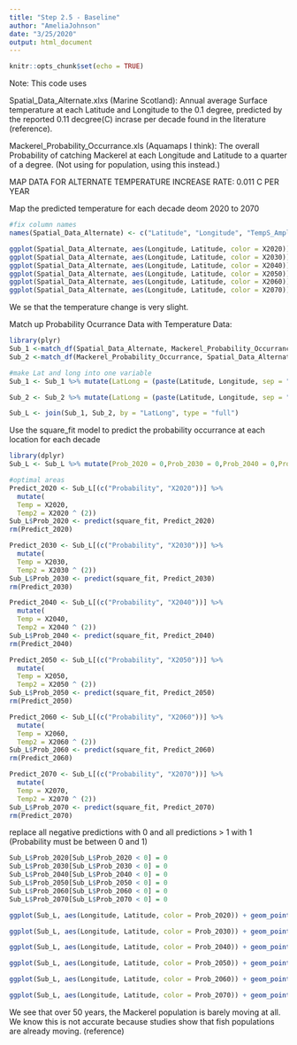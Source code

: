 ```yaml
---
title: "Step 2.5 - Baseline"
author: "AmeliaJohnson"
date: "3/25/2020"
output: html_document
---
```


```r
knitr::opts_chunk$set(echo = TRUE)
```

Note: This code uses

Spatial_Data_Alternate.xlxs (Marine Scotland): Annual average Surface temperature at each Latitude and Longitude to the 0.1 degree, predicted by the reported 0.11 decgree(C) incrase per decade found in the literature (reference).

Mackerel_Probability_Occurrance.xls (Aquamaps I think): The overall Probability of catching Mackerel at each Longitude and Latitude to a quarter of a degree. (Not using for population, using this instead.)

MAP DATA FOR ALTERNATE TEMPERATURE INCREASE RATE: 0.011 C PER YEAR


Map the predicted temperature for each decade deom 2020 to 2070

```r
#fix column names
names(Spatial_Data_Alternate) <- c("Latitude", "Longitude", "TempS_Amplitude", "TempS_Mean", "TempS_Max", "X2020", "X2030", "X2040", "X2050", "X2060", "X2070")
```
```r


ggplot(Spatial_Data_Alternate, aes(Longitude, Latitude, color = X2020)) + geom_point()
ggplot(Spatial_Data_Alternate, aes(Longitude, Latitude, color = X2030)) + geom_point()
ggplot(Spatial_Data_Alternate, aes(Longitude, Latitude, color = X2040)) + geom_point()
ggplot(Spatial_Data_Alternate, aes(Longitude, Latitude, color = X2050)) + geom_point()
ggplot(Spatial_Data_Alternate, aes(Longitude, Latitude, color = X2060)) + geom_point()
ggplot(Spatial_Data_Alternate, aes(Longitude, Latitude, color = X2070)) + geom_point()

```
We se that the temperature change is very slight.


Match up Probability Ocurrance Data with Temperature Data:
```r
library(plyr)
Sub_1 <-match_df(Spatial_Data_Alternate, Mackerel_Probability_Occurrance, on = c("Latitude", "Longitude"))
Sub_2 <-match_df(Mackerel_Probability_Occurrance, Spatial_Data_Alternate, on = c("Latitude", "Longitude"))

#make Lat and long into one variable
Sub_1 <- Sub_1 %>% mutate(LatLong = (paste(Latitude, Longitude, sep = ", ")))

Sub_2 <- Sub_2 %>% mutate(LatLong = (paste(Latitude, Longitude, sep = ", ")))

Sub_L <- join(Sub_1, Sub_2, by = "LatLong", type = "full")
```

Use the square_fit model to predict the probability occurrance at each location for each decade

```r
library(dplyr)
Sub_L <- Sub_L %>% mutate(Prob_2020 = 0,Prob_2030 = 0,Prob_2040 = 0,Prob_2050 = 0,Prob_2060 = 0,Prob_2070 = 0) 
```

```r
#optimal areas
Predict_2020 <- Sub_L[(c("Probability", "X2020"))] %>%
  mutate(
  Temp = X2020, 
  Temp2 = X2020 ^ (2))
Sub_L$Prob_2020 <- predict(square_fit, Predict_2020)
rm(Predict_2020)

Predict_2030 <- Sub_L[(c("Probability", "X2030"))] %>%
  mutate(
  Temp = X2030, 
  Temp2 = X2030 ^ (2))
Sub_L$Prob_2030 <- predict(square_fit, Predict_2030)
rm(Predict_2030)

Predict_2040 <- Sub_L[(c("Probability", "X2040"))] %>%
  mutate(
  Temp = X2040, 
  Temp2 = X2040 ^ (2))
Sub_L$Prob_2040 <- predict(square_fit, Predict_2040)
rm(Predict_2040)

Predict_2050 <- Sub_L[(c("Probability", "X2050"))] %>%
  mutate(
  Temp = X2050, 
  Temp2 = X2050 ^ (2))
Sub_L$Prob_2050 <- predict(square_fit, Predict_2050)
rm(Predict_2050)

Predict_2060 <- Sub_L[(c("Probability", "X2060"))] %>%
  mutate(
  Temp = X2060, 
  Temp2 = X2060 ^ (2))
Sub_L$Prob_2060 <- predict(square_fit, Predict_2060)
rm(Predict_2060)

Predict_2070 <- Sub_L[(c("Probability", "X2070"))] %>%
  mutate(
  Temp = X2070, 
  Temp2 = X2070 ^ (2))
Sub_L$Prob_2070 <- predict(square_fit, Predict_2070)
rm(Predict_2070)

```

replace all negative predictions with 0 and all predictions > 1 with 1 (Probability must be between 0 and 1)
```r
Sub_L$Prob_2020[Sub_L$Prob_2020 < 0] = 0
Sub_L$Prob_2030[Sub_L$Prob_2030 < 0] = 0
Sub_L$Prob_2040[Sub_L$Prob_2040 < 0] = 0
Sub_L$Prob_2050[Sub_L$Prob_2050 < 0] = 0
Sub_L$Prob_2060[Sub_L$Prob_2060 < 0] = 0
Sub_L$Prob_2070[Sub_L$Prob_2070 < 0] = 0

```



```r
ggplot(Sub_L, aes(Longitude, Latitude, color = Prob_2020)) + geom_point() + scale_color_gradient(low = "red", high = "blue")

ggplot(Sub_L, aes(Longitude, Latitude, color = Prob_2030)) + geom_point()+ scale_color_gradient(low = "red", high = "blue")

ggplot(Sub_L, aes(Longitude, Latitude, color = Prob_2040)) + geom_point()+ scale_color_gradient(low = "red", high = "blue")

ggplot(Sub_L, aes(Longitude, Latitude, color = Prob_2050)) + geom_point()+ scale_color_gradient(low = "red", high = "blue")

ggplot(Sub_L, aes(Longitude, Latitude, color = Prob_2060)) + geom_point()+ scale_color_gradient(low = "red", high = "blue")

ggplot(Sub_L, aes(Longitude, Latitude, color = Prob_2070)) + geom_point()+ scale_color_gradient(low = "red", high = "blue")

```

We see that over 50 years, the Mackerel population is barely moving at all. We know this is not accurate because studies show that fish populations are already moving. (reference)